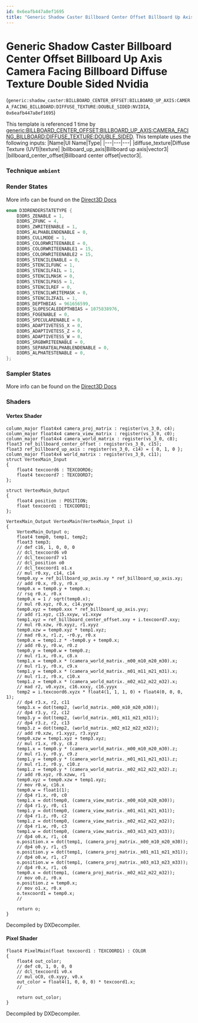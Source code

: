 ```yaml
---
id: 0x6eafb447a8ef1695
title: "Generic Shadow Caster Billboard Center Offset Billboard Up Axis Camera Facing Billboard Diffuse Texture Double Sided Nvidia"
---
```


# Generic Shadow Caster Billboard Center Offset Billboard Up Axis Camera Facing Billboard Diffuse Texture Double Sided Nvidia
(`generic:shadow_caster:BILLBOARD_CENTER_OFFSET:BILLBOARD_UP_AXIS:CAMERA_FACING_BILLBOARD:DIFFUSE_TEXTURE:DOUBLE_SIDED:NVIDIA`, `0x6eafb447a8ef1695`)

This template is referenced 1 time by [generic:BILLBOARD_CENTER_OFFSET:BILLBOARD_UP_AXIS:CAMERA_FACING_BILLBOARD:DIFFUSE_TEXTURE:DOUBLE_SIDED](/docs/Generated/Render%20Templates/base.render_template_database#generic-billboard-center-offset-billboard-up-axis-camera-facing-billboard-diffuse-texture-double-sided).
This template uses the following inputs:
 |Name|UI Name|Type|
|---|---|---|
|diffuse_texture|Diffuse Texture (UV1)|texture|
|billboard_up_axis|Billboard up axis|vector3|
|billboard_center_offset|Billboard center offset|vector3|.

### Technique `ambient`
### Render States
More info can be found on the [Direct3D Docs](https://learn.microsoft.com/en-us/windows/win32/direct3d9/d3drenderstatetype)
```cpp
enum D3DRENDERSTATETYPE {
	D3DRS_ZENABLE = 1,
	D3DRS_ZFUNC = 4,
	D3DRS_ZWRITEENABLE = 1,
	D3DRS_ALPHABLENDENABLE = 0,
	D3DRS_CULLMODE = 1,
	D3DRS_COLORWRITEENABLE = 0,
	D3DRS_COLORWRITEENABLE1 = 15,
	D3DRS_COLORWRITEENABLE2 = 15,
	D3DRS_STENCILENABLE = 0,
	D3DRS_STENCILFUNC = 1,
	D3DRS_STENCILFAIL = 1,
	D3DRS_STENCILMASK = 0,
	D3DRS_STENCILPASS = 1,
	D3DRS_STENCILREF = 0,
	D3DRS_STENCILWRITEMASK = 0,
	D3DRS_STENCILZFAIL = 1,
	D3DRS_DEPTHBIAS = 961656599,
	D3DRS_SLOPESCALEDEPTHBIAS = 1075838976,
	D3DRS_FOGENABLE = 0,
	D3DRS_SPECULARENABLE = 0,
	D3DRS_ADAPTIVETESS_X = 0,
	D3DRS_ADAPTIVETESS_Z = 0,
	D3DRS_ADAPTIVETESS_W = 0,
	D3DRS_SRGBWRITEENABLE = 0,
	D3DRS_SEPARATEALPHABLENDENABLE = 0,
	D3DRS_ALPHATESTENABLE = 0,
};
```
### Sampler States
More info can be found on the [Direct3D Docs](https://learn.microsoft.com/en-us/windows/win32/direct3d9/d3dsamplerstatetype)
### Shaders
#### Vertex Shader
```hlsl
column_major float4x4 camera_proj_matrix : register(vs_3_0, c4);
column_major float4x4 camera_view_matrix : register(vs_3_0, c0);
column_major float4x4 camera_world_matrix : register(vs_3_0, c8);
float3 ref_billboard_center_offset : register(vs_3_0, c15);
float3 ref_billboard_up_axis : register(vs_3_0, c14) = { 0, 1, 0 };
column_major float4x4 world_matrix : register(vs_3_0, c11);
struct VertexMain_Input
{
    float4 texcoord6 : TEXCOORD6;
    float4 texcoord7 : TEXCOORD7;
};

struct VertexMain_Output
{
    float4 position : POSITION;
    float texcoord1 : TEXCOORD1;
};

VertexMain_Output VertexMain(VertexMain_Input i)
{
    VertexMain_Output o;
    float4 temp0, temp1, temp2;
    float3 temp3;
    // def c16, 1, 0, 0, 0
    // dcl_texcoord6 v0
    // dcl_texcoord7 v1
    // dcl_position o0
    // dcl_texcoord1 o1.x
    // mul r0.xy, c14, c14
    temp0.xy = ref_billboard_up_axis.xy * ref_billboard_up_axis.xy;
    // add r0.x, r0.y, r0.x
    temp0.x = temp0.y + temp0.x;
    // rsq r0.x, r0.x
    temp0.x = 1 / sqrt(temp0.x);
    // mul r0.xyz, r0.x, c14.yxyw
    temp0.xyz = temp0.xxx * ref_billboard_up_axis.yxy;
    // add r1.xyz, c15.xxyw, v1.xxyw
    temp1.xyz = ref_billboard_center_offset.xxy + i.texcoord7.xxy;
    // mul r0.xzw, r0.xyyz, r1.xyyz
    temp0.xzw = temp0.xyz * temp1.xyz;
    // mad r0.x, r1.z, -r0.y, r0.x
    temp0.x = temp1.z * -temp0.y + temp0.x;
    // add r0.y, r0.w, r0.z
    temp0.y = temp0.w + temp0.z;
    // mul r1.x, r0.x, c8.x
    temp1.x = temp0.x * (camera_world_matrix._m00_m10_m20_m30).x;
    // mul r1.y, r0.x, c9.x
    temp1.y = temp0.x * (camera_world_matrix._m01_m11_m21_m31).x;
    // mul r1.z, r0.x, c10.x
    temp1.z = temp0.x * (camera_world_matrix._m02_m12_m22_m32).x;
    // mad r2, v0.xyzx, c16.xxxy, c16.yyyx
    temp2 = i.texcoord6.xyzx * float4(1, 1, 1, 0) + float4(0, 0, 0, 1);
    // dp4 r3.x, r2, c11
    temp3.x = dot(temp2, (world_matrix._m00_m10_m20_m30));
    // dp4 r3.y, r2, c12
    temp3.y = dot(temp2, (world_matrix._m01_m11_m21_m31));
    // dp4 r3.z, r2, c13
    temp3.z = dot(temp2, (world_matrix._m02_m12_m22_m32));
    // add r0.xzw, r1.xyyz, r3.xyyz
    temp0.xzw = temp1.xyz + temp3.xyz;
    // mul r1.x, r0.y, c8.z
    temp1.x = temp0.y * (camera_world_matrix._m00_m10_m20_m30).z;
    // mul r1.y, r0.y, c9.z
    temp1.y = temp0.y * (camera_world_matrix._m01_m11_m21_m31).z;
    // mul r1.z, r0.y, c10.z
    temp1.z = temp0.y * (camera_world_matrix._m02_m12_m22_m32).z;
    // add r0.xyz, r0.xzww, r1
    temp0.xyz = temp0.xzw + temp1.xyz;
    // mov r0.w, c16.x
    temp0.w = float1(1);
    // dp4 r1.x, r0, c0
    temp1.x = dot(temp0, (camera_view_matrix._m00_m10_m20_m30));
    // dp4 r1.y, r0, c1
    temp1.y = dot(temp0, (camera_view_matrix._m01_m11_m21_m31));
    // dp4 r1.z, r0, c2
    temp1.z = dot(temp0, (camera_view_matrix._m02_m12_m22_m32));
    // dp4 r1.w, r0, c3
    temp1.w = dot(temp0, (camera_view_matrix._m03_m13_m23_m33));
    // dp4 o0.x, r1, c4
    o.position.x = dot(temp1, (camera_proj_matrix._m00_m10_m20_m30));
    // dp4 o0.y, r1, c5
    o.position.y = dot(temp1, (camera_proj_matrix._m01_m11_m21_m31));
    // dp4 o0.w, r1, c7
    o.position.w = dot(temp1, (camera_proj_matrix._m03_m13_m23_m33));
    // dp4 r0.x, r1, c6
    temp0.x = dot(temp1, (camera_proj_matrix._m02_m12_m22_m32));
    // mov o0.z, r0.x
    o.position.z = temp0.x;
    // mov o1.x, r0.x
    o.texcoord1 = temp0.x;
    // 

    return o;
}
```
Decompiled by DXDecompiler.
#### Pixel Shader
```hlsl
float4 PixelMain(float texcoord1 : TEXCOORD1) : COLOR
{
    float4 out_color;
    // def c0, 1, 0, 0, 0
    // dcl_texcoord1 v0.x
    // mul oC0, c0.xyyy, v0.x
    out_color = float4(1, 0, 0, 0) * texcoord1.x;
    // 

    return out_color;
}
```
Decompiled by DXDecompiler.
